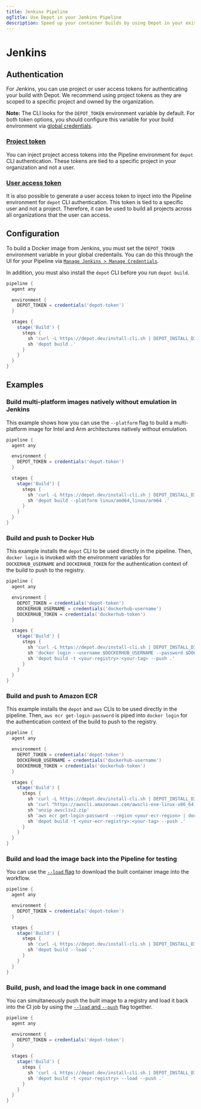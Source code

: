 ```yaml
---
title: Jenkins Pipeline
ogTitle: Use Depot in your Jenkins Pipeline
description: Speed up your container builds by using Depot in your existing Jenkins Pipeline.
---
```


# Jenkins

## Authentication

For Jenkins, you can use project or user access tokens for authenticating your build with Depot. We recommend using project tokens as they are scoped to a specific project and owned by the organization.

**Note:** The CLI looks for the `DEPOT_TOKEN` environment variable by default. For both token options, you should configure this variable for your build environment via [global credentials](https://www.jenkins.io/doc/book/using/using-credentials/#configuring-credentials).

### [Project token](/docs/cli/authentication#project-tokens)

You can inject project access tokens into the Pipeline environment for `depot` CLI authentication. These tokens are tied to a specific project in your organization and not a user.

### [User access token](/docs/cli/authentication#user-access-tokens)

It is also possible to generate a user access token to inject into the Pipeline environment for `depot` CLI authentication. This token is tied to a specific user and not a project. Therefore, it can be used to build all projects across all organizations that the user can access.

## Configuration

To build a Docker image from Jenkins, you must set the `DEPOT_TOKEN` environment variable in your global credentails. You can do this through the UI for your Pipeline via [`Manage Jenkins > Manage Credentials`](https://www.jenkins.io/doc/book/using/using-credentials/#configuring-credentials).

In addition, you must also install the `depot` CLI before you run `depot build`.

```groovy showLineNumbers
pipeline {
  agent any

  environment {
    DEPOT_TOKEN = credentials('depot-token')
  }

  stages {
    stage('Build') {
      steps {
        sh 'curl -L https://depot.dev/install-cli.sh | DEPOT_INSTALL_DIR=/usr/local/bin sh'
        sh 'depot build .'
      }
    }
  }
}
```

## Examples

### Build multi-platform images natively without emulation in Jenkins

This example shows how you can use the `--platform` flag to build a multi-platform image for Intel and Arm architectures natively without emulation.

```groovy showLineNumbers
pipeline {
  agent any

  environment {
    DEPOT_TOKEN = credentials('depot-token')
  }

  stages {
    stage('Build') {
      steps {
        sh 'curl -L https://depot.dev/install-cli.sh | DEPOT_INSTALL_DIR=/usr/local/bin sh'
        sh 'depot build --platform linux/amd64,linux/arm64 .'
      }
    }
  }
}
```

### Build and push to Docker Hub

This example installs the `depot` CLI to be used directly in the pipeline. Then, `docker login` is invoked with the environment variables for `DOCKERHUB_USERNAME` and `DOCKERHUB_TOKEN` for the authentication context of the build to push to the registry.

```groovy showLineNumbers
pipeline {
  agent any

  environment {
    DEPOT_TOKEN = credentials('depot-token')
    DOCKERHUB_USERNAME = credentials('dockerhub-username')
    DOCKERHUB_TOKEN = credentials('dockerhub-token')
  }

  stages {
    stage('Build') {
      steps {
        sh 'curl -L https://depot.dev/install-cli.sh | DEPOT_INSTALL_DIR=/usr/local/bin sh'
        sh 'docker login --username $DOCKERHUB_USERNAME --password $DOCKERHUB_TOKEN'
        sh 'depot build -t <your-registry>:<your-tag> --push .'
      }
    }
  }
}
```

### Build and push to Amazon ECR

This example installs the `depot` and `aws` CLIs to be used directly in the pipeline. Then, `aws ecr get-login-password` is piped into `docker login` for the authentication context of the build to push to the registry.

```groovy showLineNumbers
pipeline {
  agent any

  environment {
    DEPOT_TOKEN = credentials('depot-token')
    DOCKERHUB_USERNAME = credentials('dockerhub-username')
    DOCKERHUB_TOKEN = credentials('dockerhub-token')
  }

  stages {
    stage('Build') {
      steps {
        sh 'curl -L https://depot.dev/install-cli.sh | DEPOT_INSTALL_DIR=/usr/local/bin sh'
        sh 'curl "https://awscli.amazonaws.com/awscli-exe-linux-x86_64.zip" -o "awscliv2.zip"'
        sh 'unzip awscliv2.zip'
        sh 'aws ecr get-login-password --region <your-ecr-region> | docker login --username AWS --password-stdin <your-ecr-registry>'
        sh 'depot build -t <your-ecr-registry>:<your-tag> --push .'
      }
    }
  }
}
```

### Build and load the image back into the Pipeline for testing

You can use the [`--load` flag](/docs/cli/reference#depot-build) to download the built container image into the workflow.

```groovy showLineNumbers
pipeline {
  agent any

  environment {
    DEPOT_TOKEN = credentials('depot-token')
  }

  stages {
    stage('Build') {
      steps {
        sh 'curl -L https://depot.dev/install-cli.sh | DEPOT_INSTALL_DIR=/usr/local/bin sh'
        sh 'depot build --load .'
      }
    }
  }
}
```

### Build, push, and load the image back in one command

You can simultaneously push the built image to a registry and load it back into the CI job by using the [`--load` and `--push`](/docs/cli/reference#depot-build) flag together.

```groovy showLineNumbers
pipeline {
  agent any

  environment {
    DEPOT_TOKEN = credentials('depot-token')
  }

  stages {
    stage('Build') {
      steps {
        sh 'curl -L https://depot.dev/install-cli.sh | DEPOT_INSTALL_DIR=/usr/local/bin sh'
        sh 'depot build -t <your-registry> --load --push .'
      }
    }
  }
}
```
